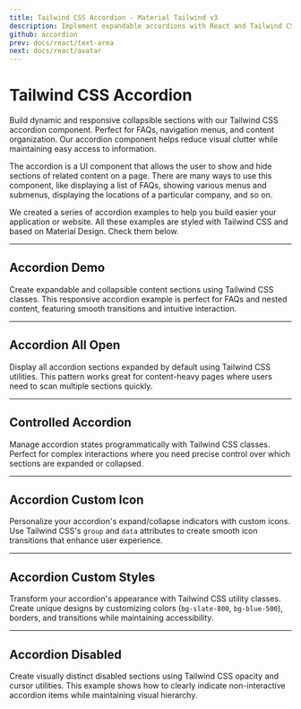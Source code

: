 ```yaml
---
title: Tailwind CSS Accordion - Material Tailwind v3
description: Implement expandable accordions with React and Tailwind CSS using Material Tailwind v3. Organize content effectively with customizable accordion components.
github: accordion
prev: docs/react/text-area
next: docs/react/avatar
---
```


# Tailwind CSS Accordion

Build dynamic and responsive collapsible sections with our Tailwind CSS accordion component. Perfect for FAQs, navigation menus, and content organization. Our accordion component helps reduce visual clutter while maintaining easy access to information.

The accordion is a UI component that allows the user to show and hide sections of related content on a page. There are many ways to use this component, like displaying a list of FAQs, showing various menus and submenus, displaying the locations of a particular company, and so on.

We created a series of accordion examples to help you build easier your application or website. All these examples are styled with Tailwind CSS and based on Material Design. Check them below.


---

## Accordion Demo

Create expandable and collapsible content sections using Tailwind CSS classes. This responsive accordion example is perfect for FAQs and nested content, featuring smooth transitions and intuitive interaction.

<PreviewWithCode relativePath="accordion/accordion-demo.tsx" language="html" />

---

## Accordion All Open

Display all accordion sections expanded by default using Tailwind CSS utilities. This pattern works great for content-heavy pages where users need to scan multiple sections quickly.

<PreviewWithCode relativePath="accordion/accordion-all-open.tsx" language="html" />

---

## Controlled Accordion

Manage accordion states programmatically with Tailwind CSS classes. Perfect for complex interactions where you need precise control over which sections are expanded or collapsed.

<PreviewWithCode relativePath="accordion/controlled-accordion.tsx" language="html" />

---

## Accordion Custom Icon

Personalize your accordion's expand/collapse indicators with custom icons. Use Tailwind CSS's `group` and `data` attributes to create smooth icon transitions that enhance user experience.

<PreviewWithCode relativePath="accordion/accordion-custom-icon.tsx" language="html" />

---

## Accordion Custom Styles

Transform your accordion's appearance with Tailwind CSS utility classes. Create unique designs by customizing colors (`bg-slate-800`, `bg-blue-500`), borders, and transitions while maintaining accessibility.

<PreviewWithCode relativePath="accordion/accordion-custom-styles.tsx" language="html" />

---

## Accordion Disabled

Create visually distinct disabled sections using Tailwind CSS opacity and cursor utilities. This example shows how to clearly indicate non-interactive accordion items while maintaining visual hierarchy.

<PreviewWithCode relativePath="accordion/accordion-disabled.tsx" language="html" />

